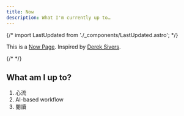 ```yaml
---
title: Now
description: What I'm currently up to…
---
```


{/* import LastUpdated from './_components/LastUpdated.astro'; */}

This is a [Now Page](https://nownownow.com/about). Inspired by
[Derek Sivers](https://sive.rs).

{/* <LastUpdated /> */}

## What am I up to?

1. 心流
2. AI-based workflow
3. 閱讀
